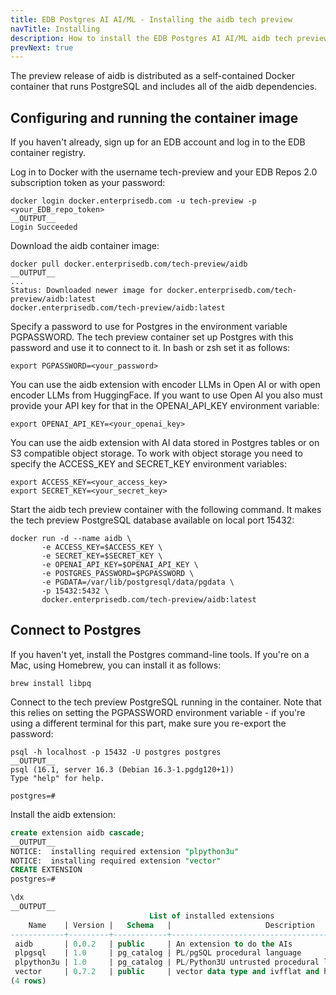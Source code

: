 ```yaml
---
title: EDB Postgres AI AI/ML - Installing the aidb tech preview
navTitle: Installing
description: How to install the EDB Postgres AI AI/ML aidb tech preview and run the container image.
prevNext: true
---
```


The preview release of aidb is distributed as a self-contained Docker container that runs PostgreSQL and includes all of the aidb dependencies.

## Configuring and running the container image

If you haven't already, sign up for an EDB account and log in to the EDB container registry.

Log in to Docker with the username tech-preview and your EDB Repos 2.0 subscription token as your password:

```shell
docker login docker.enterprisedb.com -u tech-preview -p <your_EDB_repo_token>
__OUTPUT__
Login Succeeded
```

Download the aidb container image:

```shell
docker pull docker.enterprisedb.com/tech-preview/aidb
__OUTPUT__
...
Status: Downloaded newer image for docker.enterprisedb.com/tech-preview/aidb:latest
docker.enterprisedb.com/tech-preview/aidb:latest
```

Specify a password to use for Postgres in the environment variable PGPASSWORD. The tech preview container set up Postgres with this password and use it to connect to it. In bash or zsh set it as follows:

```shell
export PGPASSWORD=<your_password>
```

You can use the aidb extension with encoder LLMs in Open AI or with open encoder LLMs from HuggingFace. If you want to use Open AI you also must provide your API key for that in the OPENAI_API_KEY environment variable:

```shell
export OPENAI_API_KEY=<your_openai_key>
```

You can use the aidb extension with AI data stored in Postgres tables or on S3 compatible object storage. To work with object storage you need to specify the ACCESS_KEY and SECRET_KEY environment variables:

```shell
export ACCESS_KEY=<your_access_key>
export SECRET_KEY=<your_secret_key>
```

Start the aidb tech preview container with the following command. It makes the tech preview PostgreSQL database available on local port 15432:

```shell
docker run -d --name aidb \
       -e ACCESS_KEY=$ACCESS_KEY \
       -e SECRET_KEY=$SECRET_KEY \
       -e OPENAI_API_KEY=$OPENAI_API_KEY \
       -e POSTGRES_PASSWORD=$PGPASSWORD \
       -e PGDATA=/var/lib/postgresql/data/pgdata \
       -p 15432:5432 \
       docker.enterprisedb.com/tech-preview/aidb:latest
```


## Connect to Postgres

If you haven't yet, install the Postgres command-line tools. If you're on a Mac, using Homebrew, you can install it as follows:

```shell
brew install libpq
```

Connect to the tech preview PostgreSQL running in the container. Note that this relies on setting the PGPASSWORD environment variable - if you're using a different terminal for this part, make sure you re-export the password:

```shell
psql -h localhost -p 15432 -U postgres postgres
__OUTPUT__
psql (16.1, server 16.3 (Debian 16.3-1.pgdg120+1))
Type "help" for help.

postgres=#
```


Install the aidb extension:

```sql
create extension aidb cascade;
__OUTPUT__
NOTICE:  installing required extension "plpython3u"
NOTICE:  installing required extension "vector"
CREATE EXTENSION
postgres=# 
```

```sql
\dx
__OUTPUT__
                               List of installed extensions
    Name    | Version |   Schema   |                     Description
------------+---------+------------+------------------------------------------------------
 aidb       | 0.0.2   | public     | An extension to do the AIs
 plpgsql    | 1.0     | pg_catalog | PL/pgSQL procedural language
 plpython3u | 1.0     | pg_catalog | PL/Python3U untrusted procedural language
 vector     | 0.7.2   | public     | vector data type and ivfflat and hnsw access methods
(4 rows)
```
